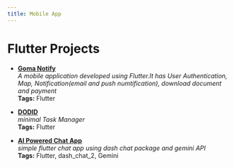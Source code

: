 ```yaml
---
title: Mobile App
---
```


# Flutter Projects



- **[Goma Notify](projects/goma-notify)**  
  *A mobile application developed using Flutter.It has User Authentication, Map, Notification(email and push numtification), download document and payment*  
  **Tags:** Flutter

- **[DODID](projects/awesone-flutter-app)**  
  *minimal Task Manager*  
  **Tags:** Flutter
  
  
- **[AI Powered Chat App](projects/gemini-chat-app)**  
  *simple flutter chat app using dash chat package and gemini API*  
  **Tags:** Flutter, dash_chat_2, Gemini


